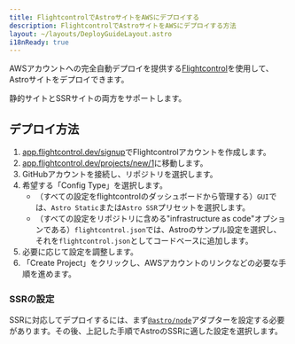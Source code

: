```yaml
---
title: FlightcontrolでAstroサイトをAWSにデプロイする
description: FlightcontrolでAstroサイトをAWSにデプロイする方法
layout: ~/layouts/DeployGuideLayout.astro
i18nReady: true
---
```


AWSアカウントへの完全自動デプロイを提供する[Flightcontrol](https://www.flightcontrol.dev?ref=astro)を使用して、Astroサイトをデプロイできます。

静的サイトとSSRサイトの両方をサポートします。

## デプロイ方法

1. [app.flightcontrol.dev/signup](https://app.flightcontrol.dev/signup?ref=astro)でFlightcontrolアカウントを作成します。
1. [app.flightcontrol.dev/projects/new/1](https://app.flightcontrol.dev/projects/new/1)に移動します。
1. GitHubアカウントを接続し、リポジトリを選択します。
1. 希望する「Config Type」を選択します。
    - （すべての設定をflightcontrolのダッシュボードから管理する）`GUI`では、`Astro Static`または`Astro SSR`プリセットを選択します。
    - （すべての設定をリポジトリに含める"infrastructure as code"オプションである）`flightcontrol.json`では、Astroのサンプル設定を選択し、それを`flightcontrol.json`としてコードベースに追加します。
1. 必要に応じて設定を調整します。
1. 「Create Project」をクリックし、AWSアカウントのリンクなどの必要な手順を進めます。

### SSRの設定

SSRに対応してデプロイするには、まず[`@astro/node`](/ja/guides/integrations-guide/node/)アダプターを設定する必要があります。その後、上記した手順でAstroのSSRに適した設定を選択します。
